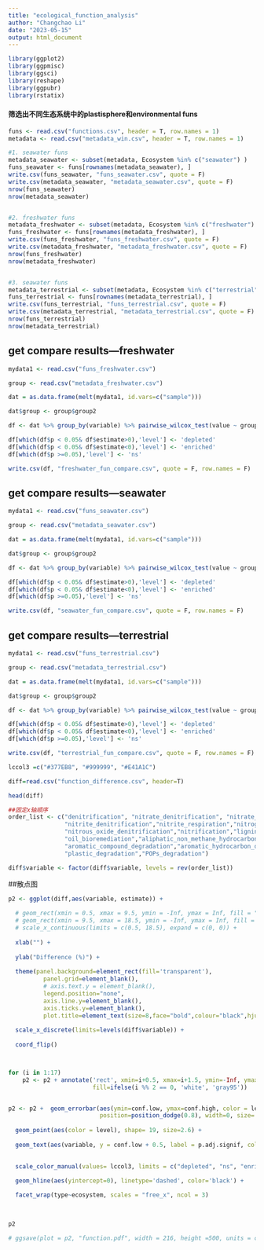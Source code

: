 ```yaml
---
title: "ecological_function_analysis"
author: "Changchao Li"
date: "2023-05-15"
output: html_document
---
```


```r

library(ggplot2)
library(ggpmisc)
library(ggsci)
library(reshape)
library(ggpubr)
library(rstatix)

```



#### 筛选出不同生态系统中的plastisphere和environmental funs
```r

funs <- read.csv("functions.csv", header = T, row.names = 1)
metadata <- read.csv("metadata_win.csv", header = T, row.names = 1)

#1. seawater funs
metadata_seawater <- subset(metadata, Ecosystem %in% c("seawater") )
funs_seawater <- funs[rownames(metadata_seawater), ]
write.csv(funs_seawater, "funs_seawater.csv", quote = F)
write.csv(metadata_seawater, "metadata_seawater.csv", quote = F)
nrow(funs_seawater)
nrow(metadata_seawater)


#2. freshwater funs
metadata_freshwater <- subset(metadata, Ecosystem %in% c("freshwater") )
funs_freshwater <- funs[rownames(metadata_freshwater), ]
write.csv(funs_freshwater, "funs_freshwater.csv", quote = F)
write.csv(metadata_freshwater, "metadata_freshwater.csv", quote = F)
nrow(funs_freshwater)
nrow(metadata_freshwater)


#3. seawater funs
metadata_terrestrial <- subset(metadata, Ecosystem %in% c("terrestrial") )
funs_terrestrial <- funs[rownames(metadata_terrestrial), ]
write.csv(funs_terrestrial, "funs_terrestrial.csv", quote = F)
write.csv(metadata_terrestrial, "metadata_terrestrial.csv", quote = F)
nrow(funs_terrestrial)
nrow(metadata_terrestrial)

```


## get compare results---freshwater
```r

mydata1 <- read.csv("funs_freshwater.csv")

group <- read.csv("metadata_freshwater.csv")

dat = as.data.frame(melt(mydata1, id.vars=c("sample")))

dat$group <- group$group2

df <- dat %>% group_by(variable) %>% pairwise_wilcox_test(value ~ group, detailed = T)

df[which(df$p < 0.05& df$estimate>0),'level'] <- 'depleted'
df[which(df$p < 0.05& df$estimate<0),'level'] <- 'enriched'
df[which(df$p >=0.05),'level'] <- 'ns'

write.csv(df, "freshwater_fun_compare.csv", quote = F, row.names = F)

```


## get compare results---seawater
```r

mydata1 <- read.csv("funs_seawater.csv")

group <- read.csv("metadata_seawater.csv")

dat = as.data.frame(melt(mydata1, id.vars=c("sample")))

dat$group <- group$group2

df <- dat %>% group_by(variable) %>% pairwise_wilcox_test(value ~ group, detailed = T)

df[which(df$p < 0.05& df$estimate>0),'level'] <- 'depleted'
df[which(df$p < 0.05& df$estimate<0),'level'] <- 'enriched'
df[which(df$p >=0.05),'level'] <- 'ns'

write.csv(df, "seawater_fun_compare.csv", quote = F, row.names = F)

```



## get compare results---terrestrial
```r

mydata1 <- read.csv("funs_terrestrial.csv")

group <- read.csv("metadata_terrestrial.csv")

dat = as.data.frame(melt(mydata1, id.vars=c("sample")))

dat$group <- group$group2

df <- dat %>% group_by(variable) %>% pairwise_wilcox_test(value ~ group, detailed = T)

df[which(df$p < 0.05& df$estimate>0),'level'] <- 'depleted'
df[which(df$p < 0.05& df$estimate<0),'level'] <- 'enriched'
df[which(df$p >=0.05),'level'] <- 'ns'

write.csv(df, "terrestrial_fun_compare.csv", quote = F, row.names = F)

```





```r

lccol3 =c("#377EB8", "#999999", "#E41A1C")

diff=read.csv("function_difference.csv", header=T) 

head(diff)

##固定x轴顺序
order_list <- c("denitrification", "nitrate_denitrification", "nitrate_reduction", "nitrate_respiration",
                "nitrite_denitrification","nitrite_respiration","nitrogen_respiration",
                "nitrous_oxide_denitrification","nitrification","ligninolysis","fermentation",
                "oil_bioremediation","aliphatic_non_methane_hydrocarbon_degradation",
                "aromatic_compound_degradation","aromatic_hydrocarbon_degradation","hydrocarbon_degradation",
                "plastic_degradation","POPs_degradation")

diff$variable <- factor(diff$variable, levels = rev(order_list))

```


##散点图
```r

p2 <- ggplot(diff,aes(variable, estimate)) +
  
  # geom_rect(xmin = 0.5, xmax = 9.5, ymin = -Inf, ymax = Inf, fill = "#E3AC56", alpha = 0.05) +  # 
  # geom_rect(xmin = 9.5, xmax = 18.5, ymin = -Inf, ymax = Inf, fill = "#C94167", alpha = 0.05) +
  # scale_x_continuous(limits = c(0.5, 18.5), expand = c(0, 0)) +
  
  xlab("") +
  
  ylab("Difference (%)") +
  
  theme(panel.background=element_rect(fill='transparent'),
          panel.grid=element_blank(),
          # axis.text.y = element_blank(),
          legend.position="none",
          axis.line.y=element_blank(),
          axis.ticks.y=element_blank(),
          plot.title=element_text(size=8,face="bold",colour="black",hjust=0.5)) +
  
  scale_x_discrete(limits=levels(diff$variable)) +
  
  coord_flip()



for (i in 1:17) 
    p2 <- p2 + annotate('rect', xmin=i+0.5, xmax=i+1.5, ymin=-Inf, ymax=Inf, 
                        fill=ifelse(i %% 2 == 0, 'white', 'gray95'))


p2 <- p2 +  geom_errorbar(aes(ymin=conf.low, ymax=conf.high, color = level), 
                          position=position_dodge(0.8), width=0, size= 0.6) +
  
  geom_point(aes(color = level), shape= 19, size=2.6) +
  
  geom_text(aes(variable, y = conf.low + 0.5, label = p.adj.signif, color = level), show.legend = F)+

  
  scale_color_manual(values= lccol3, limits = c("depleted", "ns", "enriched")) +
  
  geom_hline(aes(yintercept=0), linetype='dashed', color='black') +

  facet_wrap(type~ecosystem, scales = "free_x", ncol = 3)
  
  

p2

# ggsave(plot = p2, "function.pdf", width = 216, height =500, units = c("mm"), dpi = 300)

```



